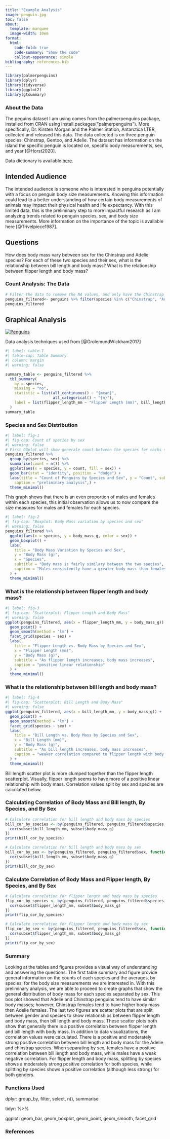 ```yaml
---
title: "Example Analysis"
image: penguin.jpg
toc: false
about: 
  template: marquee
  image-width: 10em
format:
  html:
    code-fold: true
    code-summary: "Show the code"
    callout-appearance: simple
bibliography: references.bib
---
```


```r
library(palmerpenguins)
library(dplyr)
library(tidyverse)
library(ggplot2)
library(gtsummary)
```

### About the Data

The peguins dataset I am using comes from the palmerpenguins package, installed from CRAN using install.packages("palmerpenguins"). More specifically, Dr. Kirsten Morgan and the Palmer Station, Antarctica LTER, collected and released this data. The data collected is on three penguin species: Chinstrap, Gentoo, and Adelie. The dataset has information on the island the specific penguin is located on, specific body measurements, sex, and year [@Horst2020].

Data dictionary is available [here](https://rpubs.com/rich_i/dd_pp).

## Intended Audience

The intended audience is someone who is interested in penguins potentially with a focus on penguin body size measurements. Knowing this information could lead to a better understanding of how certain body measurements of animals may impact their physical health and life expectancy. With this limited data, this is the preliminary step to more impactful research as I am analyzing trends related to penguin species, sex, and body size measurements. More information on the importance of the topic is available here [@Trivelpiece1987].

## Questions

How does body mass vary between sex for the Chinstrap and Adelie species? For each of these two species and their sex, what is the relationship between bill length and body mass? What is the relationship between flipper length and body mass?

### Count Analysis: The Data

```r
# Filter the data to remove the NA values, and only have the Chinstrap and Adelie species. Next, only select the columns needed for the analysis
penguins_filtered<- penguins %>% filter(species %in% c("Chinstrap", "Adelie")) %>% na.omit() %>% select(species, sex, body_mass_g, bill_length_mm, flipper_length_mm)
penguins_filtered


```

## Graphical Analysis

[![Penguins](palmpeng.jpg)](https://allisonhorst.github.io/palmerpenguins/)

Data analysis techniques used from [@GrolemundWickham2017]

```r
#| label: table-1
#| table-cap: Table Summary
#| column: margin
#| warning: false

summary_table <- penguins_filtered %>%
  tbl_summary(
    by = species,
    missing = "no",
    statistic = list(all_continuous() ~ "{mean}", 
                     all_categorical() ~ "{n}"),
    label = list(flipper_length_mm ~ "Flipper Length (mm)", bill_length_mm ~"Bill Length (mm)", body_mass_g ~ "Body Mass (g)")
  )
summary_table
```

### Species and Sex Distribution

```r
#| label: fig-1
#| fig-cap: Count of species by sex
#| warning: false
# First GGplot will show generale count between the species for eachs sex
penguins_filtered %>%
  group_by(species, sex) %>%
  summarise(count = n()) %>%
  ggplot(aes(x = species, y = count, fill = sex)) +
  geom_bar(stat = "identity", position = "dodge") +
  labs(title = "Count of Penguins by Species and Sex", y = "Count", subtitle = "Even amount of male and female penguins within each species",
    caption = "preliminary analysis",) +
  theme_minimal()

```

::: callout-note
This graph shows that there is an even proportion of males and females within each species, this initial observation allows us to now compare the size measures for males and females for each species.
:::

```r
#| label: fig-2
#| fig-cap: "Boxplot: Body Mass variation by species and sex"
#| warning: false
penguins_filtered %>%
  ggplot(aes(x = species, y = body_mass_g, color = sex)) +
  geom_boxplot() +
  labs(
    title = "Body Mass Variation by Species and Sex",
    y = "Body Mass (g)",
    x = "Species",
    subtitle = "Body mass is fairly similary between the two species",
    caption = "Males consistently have a greater body mass than females",
  ) +
  theme_minimal()

```

### What is the relationship between flipper length and body mass?

```r
#| label: fig-3
#| fig-cap: "Scatterplot: Flipper Length and Body Mass"
#| warning: false
ggplot(penguins_filtered, aes(x = flipper_length_mm, y = body_mass_g)) +
  geom_point() +
  geom_smooth(method = "lm") +
  facet_grid(species ~ sex) +
  labs(
    title = "Flipper Length vs. Body Mass by Species and Sex",
    x = "Flipper Length (mm)",
    y = "Body Mass (g)",
    subtitle = "As flipper length increases, body mass increases",
    caption = "positive linear relationship"
  ) +
  theme_minimal()

```

### What is the relationship between bill length and body mass?

```r
#| label: fig-4
#| fig-cap: "Scatterplot: Bill Length and Body Mass"
#| warning: false
ggplot(penguins_filtered, aes(x = bill_length_mm, y = body_mass_g)) +
  geom_point() +
  geom_smooth(method = "lm") +
  facet_grid(species ~ sex) +
  labs(
    title = "Bill Length vs. Body Mass by Species and Sex",
    x = "Bill Length (mm)",
    y = "Body Mass (g)",
    subtitle = "As bill length increases, body mass increases",
    caption = "weaker correlation compared to flipper length with body mass"
  ) +
  theme_minimal()
```

::: callout-note
Bill length scatter plot is more clumped together than the flipper length scatterplot. Visually, flipper length seems to have more of a positive linear relationship with body mass. Correlation values split by sex and species are calculated below.
:::
### Calculating Correlation of Body Mass and Bill length, By Species, and By Sex

```r
# Calculate correlation for bill length and body mass by species
bill_cor_by_species <- by(penguins_filtered, penguins_filtered$species, function(subset) {
  cor(subset$bill_length_mm, subset$body_mass_g)
})
print(bill_cor_by_species)

# Calculate correlation for bill length and body mass by sex
bill_cor_by_sex <- by(penguins_filtered, penguins_filtered$sex, function(subset) {
  cor(subset$bill_length_mm, subset$body_mass_g)
})
print(bill_cor_by_sex)

```

### Calculate Correlation of Body Mass and Flipper length, By Species, and By Sex

```r
# Calculate correlation for flipper length and body mass by species
flip_cor_by_species <- by(penguins_filtered, penguins_filtered$species, function(subset) {
  cor(subset$flipper_length_mm, subset$body_mass_g)
})
print(flip_cor_by_species)

# Calculate correlation for flipper length and body mass by sex
flip_cor_by_sex <- by(penguins_filtered, penguins_filtered$sex, function(subset) {
  cor(subset$flipper_length_mm, subset$body_mass_g)
})
print(flip_cor_by_sex)
```

### Summary

Looking at the tables and figures provides a visual way of understanding and answering the questions. The first table summary and figure provide general information on the counts of each species and the averages, by species, for the body size measurements we are interested in. With this preliminary analysis, we are able to proceed to create graphs that show the general distribution of body mass for each species separated by sex. This box plot showed that Adelie and Chinstrap penguins tend to have similar body masses; however, Chinstrap females tend to have higher body mass then Adelie females. The last two figures are scatter plots that are split between gender and species to show relationships between flipper length and body mass, then bill length and body mass. These scatter plots both show that generally there is a positive correlation between flipper length and bill length with body mass. In addition to data visualizations, the correlation values were calculated. There is a positive and moderately strong positive correlation between bill length and body mass for the Adelie and chinstrap species. When separating by sex, females have a positive correlation between bill length and body mass, while males have a weak negative correlation. For flipper length and body mass, splitting by species shows a moderately strong positive correlation for both species, while splitting by species shows a positive correlation (although less strong) for both genders.

### Functions Used

dplyr: group_by, filter, select, n(), summarise

tidyr: %>%  

ggplot: geom_bar, geom_boxplot, geom_point, geom_smooth, facet_grid

### References
